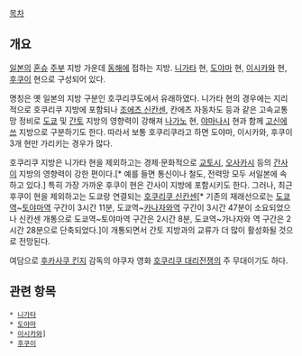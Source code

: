 [[목차]]
== 개요 ==
[[일본]]의 [[혼슈]] [[주부]] 지방 가운데 [[동해]]에 접하는 지방. [[니가타]] 현, [[도야마]] 현, [[이시카와]] 현, [[후쿠이]] 현으로 구성되어 있다.

명칭은 옛 일본의 지방 구분인 호쿠리쿠도에서 유래하였다. 니가타 현의 경우에는 지리적으로 호쿠리쿠 지방에 포함되나 [[조에츠 신칸센]], 칸에츠 자동차도 등과 같은 고속교통망 정비로 [[도쿄]] 및 [[간토]] 지방의 영향력이 강해져 [[나가노]] 현, [[야마나시]] 현과 함께 [[고신에쓰]] 지방으로 구분하기도 한다. 따라서 보통 호쿠리쿠라고 하면 도야마, 이시카와, 후쿠이 3개 현만 가리키는 경우가 많다.

호쿠리쿠 지방은 니가타 현을 제외하고는 경제·문화적으로 [[교토]]시, [[오사카]]시 등의 [[간사이]] 지방의 영향력이 강한 편이다.[* 예를 들면 통신이나 철도, 전력망 모두 서일본에 속하고 있다.] 특히 가장 가까운 후쿠이 현은 간사이 지방에 포함시키도 한다. 그러나, 최근 후쿠이 현을 제외하고는 도쿄랑 연결되는 [[호쿠리쿠 신칸센]][* 기존의 재래선으로는 [[도쿄역]]~[[토야마역]] 구간이 3시간 11분, 도쿄역~[[카나자와역]] 구간이 3시간 47분이 소요되었으나 신칸센 개통으로 도쿄역~토야마역 구간은 2시간 8분, 도쿄역~가나자와 역 구간은 2시간 28분으로 단축되었다.]이 개통되면서 간토 지방과의 교류가 더 많이 활성화될 것으로 전망된다.

여담으로 [[후카사쿠 킨지]] 감독의 야쿠자 영화 [[호쿠리쿠 대리전쟁]]의 주 무대이기도 하다.
== 관련 항목 ==
 * [[니가타]]
 * [[도야마]]
 * [[이시카와]]]
 * [[후쿠이]]
